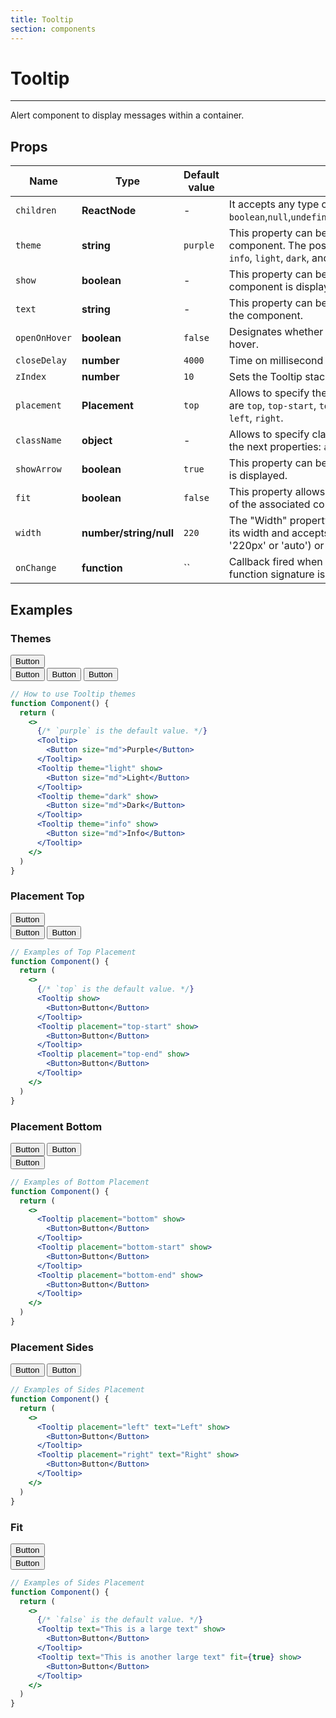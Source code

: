 ```yaml
---
title: Tooltip
section: components
---
```



# Tooltip

---

Alert component to display messages within a container.

## Props

| Name          | Type                   | Default value | Description                                                                                                                                                      |
| ------------- | ---------------------- | ------------- | ---------------------------------------------------------------------------------------------------------------------------------------------------------------- |
| `children`    | **ReactNode**          | -             | It accepts any type of the followings `boolean`,`null`,`undefined`,`ReactFragment`,`ReactPortal`,`ReactChild`                                                    |
| `theme`       | **string**             | `purple`      | This property can be used to set the theme of the component. The possible values for the theme property are `info`, `light`, `dark`, and `purple`.               |
| `show`        | **boolean**            | -             | This property can be used to control whether or not the component is displayed.                                                                                  |
| `text`        | **string**             | -             | This property can be used to set the text that is displayed by the component.                                                                                    |
| `openOnHover` | **boolean**            | `false`       | Designates whether the tooltip should open on activator hover.                                                                                                   |
| `closeDelay`  | **number**             | `4000`        | Time on millisecond that it will take to close the tooltip.                                                                                                      |
| `zIndex`      | **number**             | `10`          | Sets the Tooltip stack order.                                                                                                                                    |
| `placement`   | **Placement**          | `top`         | Allows to specify the placement of Tooltip. Available options are `top`, `top-start`, `top-end`, `bottom`, `bottom-start`, `bottom-end`, `left`, `right`.        |
| `className`   | **object**             | -             | Allows to specify classes to activador and tooltip. Object has the next properties: `activator(string)`, `tooltip(string)`.                                      |
| `showArrow`   | **boolean**            | `true`        | This property can be used to control whether or not an arrow is displayed.                                                                                       |
| `fit`         | **boolean**            | `false`       | This property allows the Tooltip to be adjusted to the length of the associated component.                                                                       |
| `width`       | **number/string/null** | `220`         | The "Width" property of the Tooltip enables modification of its width and accepts a number (e.g., 220), a string (e.g., '220px' or 'auto') or null as its value. |
| `onChange`    | **function**           | ``            | Callback fired when the Tooltip show state changes. The function signature is (open: openProp) => void.                                                            |

## Examples

### Themes

<Demo title="Themes for Tooltip" background={colors.bgGrey}>
  <Flexbox
    display="flex"
    justifyContent="center"
    alignItems="center"
    wrap="wrap"
  >
    <Flexbox flex-direction="column">
      <div style={{ display: 'flex', flexDirection: 'column', gap: '80px' }}>
        <div style={{ marginTop: '70px' }}>
          <Tooltip theme="light" text="Light Theme" show>
            <Button size="md">Button</Button>
          </Tooltip>
        </div>
        <Tooltip theme="dark" text="Dark Theme" show>
          <Button size="md">Button</Button>
        </Tooltip>
        <Tooltip theme="purple" text="Purple Theme" show>
          <Button size="md">Button</Button>
        </Tooltip>
        <Tooltip theme="info" text="Info Theme" show>
          <Button size="md">Button</Button>
        </Tooltip>
      </div>
    </Flexbox>
  </Flexbox>
</Demo>

```jsx
// How to use Tooltip themes
function Component() {
  return (
    <>
      {/* `purple` is the default value. */}
      <Tooltip>
        <Button size="md">Purple</Button>
      </Tooltip>
      <Tooltip theme="light" show>
        <Button size="md">Light</Button>
      </Tooltip>
      <Tooltip theme="dark" show>
        <Button size="md">Dark</Button>
      </Tooltip>
      <Tooltip theme="info" show>
        <Button size="md">Info</Button>
      </Tooltip>
    </>
  )
}
```

### Placement Top

<Demo title="Types of top placement" background={colors.bgGrey}>
  <Flexbox
    display="flex"
    justifyContent="center"
    alignItems="center"
    wrap="wrap"
  >
    <Flexbox flex-direction="column">
      <div style={{ display: 'flex', flexDirection: 'column', gap: '70px' }}>
        <div style={{ marginTop: '70px' }}>
          <Tooltip placement="top" text="Top" show>
            <Button size="md">Button</Button>
          </Tooltip>
        </div>
        <Tooltip placement="top-start" text="Top-start" show>
          <Button size="md">Button</Button>
        </Tooltip>
        <Tooltip placement="top-end" text="Top-end" show>
          <Button size="md">Button</Button>
        </Tooltip>
      </div>
    </Flexbox>
  </Flexbox>
</Demo>

```jsx
// Examples of Top Placement
function Component() {
  return (
    <>
      {/* `top` is the default value. */}
      <Tooltip show>
        <Button>Button</Button>
      </Tooltip>
      <Tooltip placement="top-start" show>
        <Button>Button</Button>
      </Tooltip>
      <Tooltip placement="top-end" show>
        <Button>Button</Button>
      </Tooltip>
    </>
  )
}
```

### Placement Bottom

<Demo title="Types of bottom placement" background={colors.bgGrey}>
  <Flexbox
    display="flex"
    justifyContent="center"
    alignItems="center"
    wrap="wrap"
  >
    <Flexbox flex-direction="column">
      <div style={{ display: 'flex', flexDirection: 'column', gap: '70px' }}>
        <Tooltip placement="bottom" text="Bottom" show>
          <Button size="md">Button</Button>
        </Tooltip>
        <Tooltip placement="bottom-start" text="Bottom-start" show>
          <Button size="md">Button</Button>
        </Tooltip>
        <div style={{ marginBottom: '70px' }}>
          <Tooltip placement="bottom-end" text="Botton-end" show>
            <Button size="md">Button</Button>
          </Tooltip>
        </div>
      </div>
    </Flexbox>
  </Flexbox>
</Demo>

```jsx
// Examples of Bottom Placement
function Component() {
  return (
    <>
      <Tooltip placement="bottom" show>
        <Button>Button</Button>
      </Tooltip>
      <Tooltip placement="bottom-start" show>
        <Button>Button</Button>
      </Tooltip>
      <Tooltip placement="bottom-end" show>
        <Button>Button</Button>
      </Tooltip>
    </>
  )
}
```

### Placement Sides

<Demo title="Types of sides placement" background={colors.bgGrey}>
  <Flexbox
    display="flex"
    justifyContent="center"
    alignItems="center"
    wrap="wrap"
  >
    <Flexbox flex-direction="column">
      <div style={{ display: 'flex', flexDirection: 'column', gap: '20px' }}>
        <Tooltip placement="left" text="Left" show>
          <Button size="md">Button</Button>
        </Tooltip>
        <Tooltip placement="right" text="Right" show>
          <Button size="md">Button</Button>
        </Tooltip>
      </div>
    </Flexbox>
  </Flexbox>
</Demo>

```jsx
// Examples of Sides Placement
function Component() {
  return (
    <>
      <Tooltip placement="left" text="Left" show>
        <Button>Button</Button>
      </Tooltip>
      <Tooltip placement="right" text="Right" show>
        <Button>Button</Button>
      </Tooltip>
    </>
  )
}
```

### Fit

<Demo title="Fit property" background={colors.bgGrey}>
  <Flexbox
    display="flex"
    justifyContent="center"
    alignItems="center"
    wrap="wrap"
  >
    <Flexbox flex-direction="column">
      <div style={{ display: 'flex', flexDirection: 'column', gap: '110px' }}>
        <div style={{ marginTop: '70px' }}>
          <Tooltip text="This is a large text" show>
            <Button size="md">Button</Button>
          </Tooltip>
        </div>
        <Tooltip text="This is another large text" fit={true} show>
          <Button size="md">Button</Button>
        </Tooltip>
      </div>
    </Flexbox>
  </Flexbox>
</Demo>

```jsx
// Examples of Sides Placement
function Component() {
  return (
    <>
      {/* `false` is the default value. */}
      <Tooltip text="This is a large text" show>
        <Button>Button</Button>
      </Tooltip>
      <Tooltip text="This is another large text" fit={true} show>
        <Button>Button</Button>
      </Tooltip>
    </>
  )
}
```
